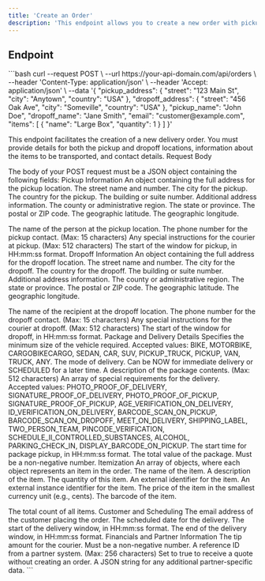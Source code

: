 ```yaml
---
title: 'Create an Order'
description: 'This endpoint allows you to create a new order with pickup and dropoff details.'
---
```


## Endpoint

<RequestExample>
```bash
curl --request POST \
  --url https://your-api-domain.com/api/orders \
  --header 'Content-Type: application/json' \
  --header 'Accept: application/json' \
  --data '{
    "pickup_address": {
      "street": "123 Main St",
      "city": "Anytown",
      "country": "USA"
    },
    "dropoff_address": {
      "street": "456 Oak Ave",
      "city": "Someville",
      "country": "USA"
    },
    "pickup_name": "John Doe",
    "dropoff_name": "Jane Smith",
    "email": "customer@example.com",
    "items": [
      {
        "name": "Large Box",
        "quantity": 1
      }
    ]
  }'

</RequestExample>

This endpoint facilitates the creation of a new delivery order. You must provide details for both the pickup and dropoff locations, information about the items to be transported, and contact details.
Request Body

The body of your POST request must be a JSON object containing the following fields:
Pickup Information
<Properties> <Property name="pickup_address" type="object" required> An object containing the full address for the pickup location. <Properties> <Property name="street" type="string" required>The street name and number.</Property> <Property name="city" type="string" required>The city for the pickup.</Property> <Property name="country" type="string" required>The country for the pickup.</Property> <Property name="number" type="string">The building or suite number.</Property> <Property name="secondary_number" type="string">Additional address information.</Property> <Property name="county" type="string">The county or administrative region.</Property> <Property name="state" type="string">The state or province.</Property> <Property name="postal_code" type="string">The postal or ZIP code.</Property> <Property name="latitude" type="numeric">The geographic latitude.</Property> <Property name="longitude" type="numeric">The geographic longitude.</Property> </Properties> </Property>

<Property name="pickup_name" type="string" required>The name of the person at the pickup location.</Property>
<Property name="pickup_phone_number" type="string">The phone number for the pickup contact. (Max: 15 characters)</Property>
<Property name="pickup_instructions" type="string">Any special instructions for the courier at pickup. (Max: 512 characters)</Property>
<Property name="pickup_start_time" type="string">The start of the window for pickup, in HH:mm:ss format.</Property>
</Properties>
Dropoff Information
<Properties> <Property name="dropoff_address" type="object" required> An object containing the full address for the dropoff location. <Properties> <Property name="street" type="string" required>The street name and number.</Property> <Property name="city" type="string" required>The city for the dropoff.</Property> <Property name="country" type="string" required>The country for the dropoff.</Property> <Property name="number" type="string">The building or suite number.</Property> <Property name="secondary_number" type="string">Additional address information.</Property> <Property name="county" type="string">The county or administrative region.</Property> <Property name="state" type="string">The state or province.</Property> <Property name="postal_code" type="string">The postal or ZIP code.</Property> <Property name="latitude" type="numeric">The geographic latitude.</Property> <Property name="longitude" type="numeric">The geographic longitude.</Property> </Properties> </Property>

<Property name="dropoff_name" type="string" required>The name of the recipient at the dropoff location.</Property>
<Property name="dropoff_phone_number" type="string">The phone number for the dropoff contact. (Max: 15 characters)</Property>
<Property name="dropoff_instructions" type="string">Any special instructions for the courier at dropoff. (Max: 512 characters)</Property>
<Property name="dropoff_start_time" type="string">The start of the window for dropoff, in HH:mm:ss format.</Property>
</Properties>
Package and Delivery Details
<Properties> <Property name="package_minimum_vehicle_size" type="string">Specifies the minimum size of the vehicle required. Accepted values: BIKE, MOTORBIKE, CARGOBIKECARGO, SEDAN, CAR, SUV, PICKUP_TRUCK, PICKUP, VAN, TRUCK, ANY.</Property> <Property name="package_delivery_mode" type="string">The mode of delivery. Can be NOW for immediate delivery or SCHEDULED for a later time.</Property> <Property name="package_description" type="string">A description of the package contents. (Max: 512 characters)</Property> <Property name="package_requirements" type="array"> An array of special requirements for the delivery.<br /> Accepted values: PHOTO_PROOF_OF_DELIVERY, SIGNATURE_PROOF_OF_DELIVERY, PHOTO_PROOF_OF_PICKUP, SIGNATURE_PROOF_OF_PICKUP, AGE_VERIFICATION_ON_DELIVERY, ID_VERIFICATION_ON_DELIVERY, BARCODE_SCAN_ON_PICKUP, BARCODE_SCAN_ON_DROPOFF, MEET_ON_DELIVERY, SHIPPING_LABEL, TWO_PERSON_TEAM, PINCODE_VERIFICATION, SCHEDULE_II_CONTROLLED_SUBSTANCES, ALCOHOL, PARKING_CHECK_IN, DISPLAY_BARCODE_ON_PICKUP. </Property> <Property name="package_pickup_start_time" type="string">The start time for package pickup, in HH:mm:ss format.</Property> <Property name="package_value" type="numeric">The total value of the package. Must be a non-negative number.</Property> </Properties>
Itemization
<Properties> <Property name="items" type="array"> An array of objects, where each object represents an item in the order. <Properties> <Property name="name" type="string" required>The name of the item.</Property> <Property name="description" type="string">A description of the item.</Property> <Property name="quantity" type="integer" required>The quantity of this item.</Property> <Property name="external_id" type="string">An external identifier for the item.</Property> <Property name="external_instance_id" type="string">An external instance identifier for the item.</Property> <Property name="price" type="integer">The price of the item in the smallest currency unit (e.g., cents).</Property> <Property name="barcode" type="string">The barcode of the item.</Property> </Properties> </Property>

<Property name="items_count" type="integer">The total count of all items.</Property>
</Properties>
Customer and Scheduling
<Properties> <Property name="email" type="string" format="email" required>The email address of the customer placing the order.</Property> <Property name="delivery_date" type="string" format="date">The scheduled date for the delivery.</Property> <Property name="delivery_start_time" type="string">The start of the delivery window, in HH:mm:ss format.</Property> <Property name="delivery_end_time" type="string">The end of the delivery window, in HH:mm:ss format.</Property> </Properties>
Financials and Partner Information
<Properties> <Property name="tip" type="numeric">The tip amount for the courier. Must be a non-negative number.</Property> <Property name="partner_reference" type="string">A reference ID from a partner system. (Max: 256 characters)</Property> <Property name="quote" type="boolean">Set to true to receive a quote without creating an order.</Property> <Property name="partner_payload" type="string" format="json">A JSON string for any additional partner-specific data.</Property> </Properties> ```
